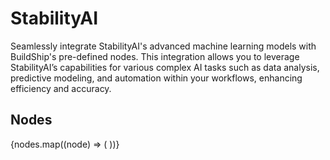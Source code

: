 
# StabilityAI

Seamlessly integrate StabilityAI's advanced machine learning models with BuildShip's pre-defined nodes. This integration
allows you to leverage StabilityAI’s capabilities for various complex AI tasks such as data analysis, predictive
modeling, and automation within your workflows, enhancing efficiency and accuracy.

## Nodes

<Cards num={3}>
  {nodes.map((node) => (
    <NodeCard
      key={node.meta.id}
      title={node.meta.name}
      image={node.meta.icon.url}
      href={`/showcase/stabilityai/${node.meta.id}`}
    />
  ))}
</Cards>

